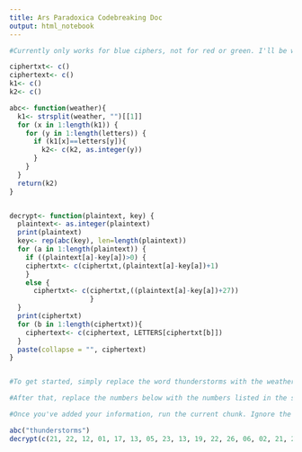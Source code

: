 ---
title: Ars Paradoxica Codebreaking Doc
output: html_notebook
---


```{r}

#Currently only works for blue ciphers, not for red or green. I'll be working on adding those in the coming weeks.

ciphertxt<- c()
ciphertext<- c()
k1<- c()
k2<- c()

abc<- function(weather){
  k1<- strsplit(weather, "")[[1]]
  for (x in 1:length(k1)) {
    for (y in 1:length(letters)) {
      if (k1[x]==letters[y]){
        k2<- c(k2, as.integer(y))
      }
    }
  }
  return(k2)
}


decrypt<- function(plaintext, key) {
  plaintext<- as.integer(plaintext)
  print(plaintext)
  key<- rep(abc(key), len=length(plaintext))
  for (a in 1:length(plaintext)) {
    if ((plaintext[a]-key[a])>0) {
    ciphertxt<- c(ciphertxt,(plaintext[a]-key[a])+1)
    }
    else {
      ciphertxt<- c(ciphertxt,((plaintext[a]-key[a])+27))
                    }
  }
  print(ciphertxt)
  for (b in 1:length(ciphertxt)){
    ciphertext<- c(ciphertext, LETTERS[ciphertxt[b]])
  }
  paste(collapse = "", ciphertext)
}


#To get started, simply replace the word thunderstorms with the weather key given in the show in both places. Make sure that you keep it between the quotation marks, otherwise the program WILL NOT WORK. For example, write "windy" not windy.

#After that, replace the numbers below with the numbers listed in the show. Make sure that there is a comma and a space between each number, but nothing else. 

#Once you've added your information, run the current chunk. Ignore the numbers its spits out: the last line will have your text.

abc("thunderstorms")
decrypt(c(21, 22, 12, 01, 17, 13, 05, 23, 13, 19, 22, 26, 06, 02, 21, 25, 07, 02, 08, 26, 23, 23, 02, 26, 26, 23, 13, 12, 25, 01, 09, 19, 09, 12, 18, 20, 26, 08, 23), "thunderstorms")

```
